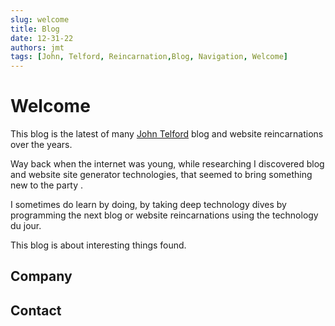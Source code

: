 ```yaml
---
slug: welcome
title: Blog
date: 12-31-22
authors: jmt
tags: [John, Telford, Reincarnation,Blog, Navigation, Welcome]
---
```



<Version components={props.components} />

# Welcome

This blog is the latest of many [John Telford](https://johntelford.com) blog and website reincarnations over the years. 

Way back when the internet was young, while researching I discovered blog and website site generator technologies, that seemed to bring something new to the party .

I sometimes do learn by doing, by taking deep technology dives by programming the next blog or website reincarnations using the technology du jour.

This blog is about interesting things found.




## Company


<Company components={props.components} />

## Contact


<Contact components={props.components} />

<!--
## Navigation


<Navigation components={props.components} />


---
-->